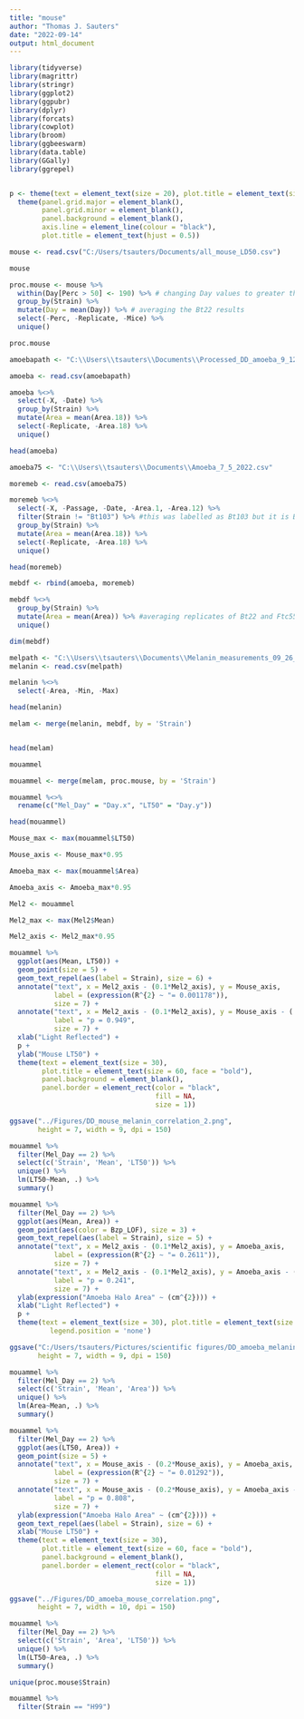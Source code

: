 ---
title: "mouse"
author: "Thomas J. Sauters"
date: "2022-09-14"
output: html_document
---

```{r}
library(tidyverse)
library(magrittr)
library(stringr)
library(ggplot2)
library(ggpubr)
library(dplyr)
library(forcats)
library(cowplot)
library(broom)
library(ggbeeswarm)
library(data.table)
library(GGally)
library(ggrepel)


p <- theme(text = element_text(size = 20), plot.title = element_text(size = 30, face = "bold")) +
  theme(panel.grid.major = element_blank(),
        panel.grid.minor = element_blank(),
        panel.background = element_blank(),
        axis.line = element_line(colour = "black"),
        plot.title = element_text(hjust = 0.5))
```

```{r}
mouse <- read.csv("C:/Users/tsauters/Documents/all_mouse_LD50.csv")

mouse
```

```{r}
proc.mouse <- mouse %>%
  within(Day[Perc > 50] <- 190) %>% # changing Day values to greater than max for strains that never reached 50% mortality
  group_by(Strain) %>%
  mutate(Day = mean(Day)) %>% # averaging the Bt22 results
  select(-Perc, -Replicate, -Mice) %>%
  unique()

proc.mouse
```

```{r}
amoebapath <- "C:\\Users\\tsauters\\Documents\\Processed_DD_amoeba_9_12_2022_18.csv"

amoeba <- read.csv(amoebapath)

amoeba %<>%
  select(-X, -Date) %>%
  group_by(Strain) %>%
  mutate(Area = mean(Area.18)) %>%
  select(-Replicate, -Area.18) %>%
  unique()

head(amoeba)
```



```{r}
amoeba75 <- "C:\\Users\\tsauters\\Documents\\Amoeba_7_5_2022.csv"

moremeb <- read.csv(amoeba75)

moremeb %<>%
  select(-X, -Passage, -Date, -Area.1, -Area.12) %>%
  filter(Strain != "Bt103") %>% #this was labelled as Bt103 but it is Bt130
  group_by(Strain) %>%
  mutate(Area = mean(Area.18)) %>%
  select(-Replicate, -Area.18) %>%
  unique()

head(moremeb)
```

```{r}
mebdf <- rbind(amoeba, moremeb)

mebdf %<>%
  group_by(Strain) %>%
  mutate(Area = mean(Area)) %>% #averaging replicates of Bt22 and Ftc555-1
  unique()

dim(mebdf)
```

```{r}
melpath <- "C:\\Users\\tsauters\\Documents\\Melanin_measurements_09_26_2022.csv"
melanin <- read.csv(melpath)

melanin %<>%
  select(-Area, -Min, -Max)

head(melanin)
```

```{r}
melam <- merge(melanin, mebdf, by = 'Strain')


head(melam)
```
```{r}
mouammel
```

```{r}
mouammel <- merge(melam, proc.mouse, by = 'Strain')

mouammel %<>%
  rename(c("Mel_Day" = "Day.x", "LT50" = "Day.y"))

head(mouammel)
```

```{r}
Mouse_max <- max(mouammel$LT50)

Mouse_axis <- Mouse_max*0.95

Amoeba_max <- max(mouammel$Area)

Amoeba_axis <- Amoeba_max*0.95

Mel2 <- mouammel

Mel2_max <- max(Mel2$Mean)

Mel2_axis <- Mel2_max*0.95
```


```{r}
mouammel %>%
  ggplot(aes(Mean, LT50)) +
  geom_point(size = 5) +
  geom_text_repel(aes(label = Strain), size = 6) +
  annotate("text", x = Mel2_axis - (0.1*Mel2_axis), y = Mouse_axis, 
           label = (expression(R^{2} ~ "= 0.001178")),
           size = 7) +
  annotate("text", x = Mel2_axis - (0.1*Mel2_axis), y = Mouse_axis - (.1*Mouse_axis), 
           label = "p = 0.949",
           size = 7) +
  xlab("Light Reflected") +
  p +
  ylab("Mouse LT50") +
  theme(text = element_text(size = 30), 
        plot.title = element_text(size = 60, face = "bold"),
        panel.background = element_blank(),
        panel.border = element_rect(color = "black",
                                    fill = NA,
                                    size = 1))
```

```{r}
ggsave("../Figures/DD_mouse_melanin_correlation_2.png",
       height = 7, width = 9, dpi = 150)
```


```{r}
mouammel %>%
  filter(Mel_Day == 2) %>%
  select(c('Strain', 'Mean', 'LT50')) %>%
  unique() %>%
  lm(LT50~Mean, .) %>%
  summary()
```

```{r}
mouammel %>%
  filter(Mel_Day == 2) %>%
  ggplot(aes(Mean, Area)) +
  geom_point(aes(color = Bzp_LOF), size = 3) +
  geom_text_repel(aes(label = Strain), size = 5) +
  annotate("text", x = Mel2_axis - (0.1*Mel2_axis), y = Amoeba_axis, 
           label = (expression(R^{2} ~ "= 0.2611")),
           size = 7) +
  annotate("text", x = Mel2_axis - (0.1*Mel2_axis), y = Amoeba_axis - (.1*Amoeba_axis), 
           label = "p = 0.241",
           size = 7) +
  ylab(expression("Amoeba Halo Area" ~ (cm^{2}))) +
  xlab("Light Reflected") +
  p +
  theme(text = element_text(size = 30), plot.title = element_text(size = 60, face = "bold"),
          legend.position = 'none')
```

```{r}
ggsave("C:/Users/tsauters/Pictures/scientific figures/DD_amoeba_melanin_correlation_2.png",
       height = 7, width = 9, dpi = 150)
```

```{r}
mouammel %>%
  filter(Mel_Day == 2) %>%
  select(c('Strain', 'Mean', 'Area')) %>%
  unique() %>%
  lm(Area~Mean, .) %>%
  summary()
```

```{r}
mouammel %>%
  filter(Mel_Day == 2) %>%
  ggplot(aes(LT50, Area)) +
  geom_point(size = 5) +
  annotate("text", x = Mouse_axis - (0.2*Mouse_axis), y = Amoeba_axis, 
           label = (expression(R^{2} ~ "= 0.01292")),
           size = 7) +
  annotate("text", x = Mouse_axis - (0.2*Mouse_axis), y = Amoeba_axis - (.1*Amoeba_axis), 
           label = "p = 0.808",
           size = 7) +
  ylab(expression("Amoeba Halo Area" ~ (cm^{2}))) +
  geom_text_repel(aes(label = Strain), size = 6) +
  xlab("Mouse LT50") +
  theme(text = element_text(size = 30),
        plot.title = element_text(size = 60, face = "bold"),
        panel.background = element_blank(),
        panel.border = element_rect(color = "black",
                                    fill = NA,
                                    size = 1))
```

```{r}
ggsave("../Figures/DD_amoeba_mouse_correlation.png",
       height = 7, width = 10, dpi = 150)
```

```{r}
mouammel %>%
  filter(Mel_Day == 2) %>%
  select(c('Strain', 'Area', 'LT50')) %>%
  unique() %>%
  lm(LT50~Area, .) %>%
  summary()
```

```{r}
unique(proc.mouse$Strain)
```

```{r}
mouammel %>%
  filter(Strain == "H99")
```

